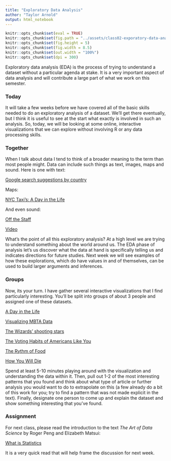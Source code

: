 ```yaml
---
title: "Exploratory Data Analysis"
author: "Taylor Arnold"
output: html_notebook
---
```


```r
knitr::opts_chunk$set(eval = TRUE)
knitr::opts_chunk$set(fig.path = "../assets/class02-exporatory-data-analysis/")
knitr::opts_chunk$set(fig.height = 5)
knitr::opts_chunk$set(fig.width = 8.5)
knitr::opts_chunk$set(out.width = "100%")
knitr::opts_chunk$set(dpi = 300)
```

Exploratory data analysis (EDA) is the process of trying to
understand a dataset without a particular agenda at stake.
It is a very important aspect of data analysis and will contribute
a large part of what we work on this semester.

### Today

It will take a few weeks before we have covered all of the basic
skills needed to do an exploratory analysis of a dataset. We'll get
there eventually, but I think it is useful to see at the start what
exactly is involved in such an analysis. So, today, we will be
looking at some online, interactive visualizations that we can
explore without involving R or any data processing skills.

### Together

When I talk about data I tend to think of a broader meaning to the
term than most people might. Data can include such things as text,
images, maps and sound. Here is one with text:

[Google search suggestions by country](https://noahveltman.com/suggest/)

Maps:

[NYC Taxi's: A Day in the Life](http://chriswhong.github.io/nyctaxi/)

And even sound:

[Off the Staff](https://www.c82.net/offthestaff/)

[Video](https://www.youtube.com/watch?list=PLw6QMmIiPBlU_dElMDoJn4RUBvpp_bUwi&v=DxkpN4PUOzA)

What's the point of all this exploratory analysis? At a high level
we are trying to understand something about the world around us.
The EDA phase of analysis let's us discover what the data at hand
is specifically telling us and indicates directions for future
studies. Next week we will see examples of how these explorations,
which do have values in and of themselves, can be used to build
larger arguments and inferences.

### Groups

Now, its your turn. I have gather several interactive visualizations
that I find particularly interesting. You'll be split into groups of
about 3 people and assigned one of these datasets.

[A Day in the Life](http://flowingdata.com/2015/12/15/a-day-in-the-life-of-americans/)

[Visualizing MBTA Data](http://mbtaviz.github.io/)

[The Wizards’ shooting stars](http://www.washingtonpost.com/wp-srv/special/sports/wizards-shooting-stars/)

[The Voting Habits of Americans Like You](https://www.nytimes.com/interactive/2016/06/10/upshot/voting-habits.html)

[The Rythm of Food](http://rhythm-of-food.net/#explore)

[How You Will Die](http://flowingdata.com/2016/01/19/how-you-will-die/)

Spend at least 5-10 minutes playing around with the visualization and
understanding the data within it. Then, pull out 1-2 of the most
interesting patterns that you found and think about what type of
article or further analysis you would want to do to extrapolate
on this (a few already do a bit of this work for you; try to find
a pattern that was not made explicit in the text). Finally, designate
one person to come up and explain the dataset and show something
interesting that you've found.

### Assignment

For next class, please read the introduction to the text *The Art
of Data Science* by Roger Peng and Elizabeth Matsui:

[What is Statistics](../assets/pdf/art-of-data-science.pdf)

It is a very quick read that will help frame the discussion for
next week.




